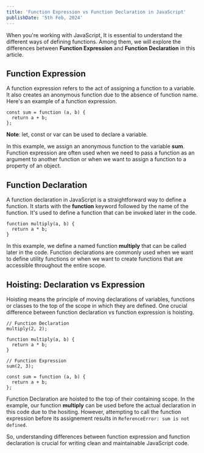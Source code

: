 ```yaml
---
title: 'Function Expression vs Function Declaration in JavaScript'
publishDate: '5th Feb, 2024'
---
```


When you're working with JavaScript, It is essential to understand the different
ways of defining functions. Among them, we will explore the differences
between **Function Expression** and **Function Declaration** in this article.

## Function Expression

A function expression refers to the act of assigning a function to a variable. It also
creates an anonymous function due to the absence of function name. Here's an example
of a function expression.

```tsx
const sum = function (a, b) {
  return a + b;
};
```

**Note**: let, const or var can be used to declare a variable.

In this example, we assign an anonymous function to the variable **sum**. Function
expression are often used when we need to pass a function as an argument to another function
or when we want to assign a function to a property of an object.

## Function Declaration

A function declaration in JavaScript is a straightforward way to define a function.
It starts with the **function** keyword followed by the name of the function. It's used
to define a function that can be invoked later in the code.

```tsx
function multiply(a, b) {
  return a * b;
}
```

In this example, we define a named function **multiply** that can be called later in the code.
Function declarations are commonly used when we want to define utility functions or when we
want to create functions that are accessible throughout the entire scope.

## Hoisting: Declaration vs Expression

Hoisting means the principle of moving declarations of variables, functions or classes to the top
of the scope in which they are defined. One crucial difference between function declaration vs function
expression is hoisting.

```tsx
// Function Declaration
multiply(2, 2);

function multiply(a, b) {
  return a * b;
}

// Function Expression
sum(2, 3);

const sum = function (a, b) {
  return a + b;
};
```

Function Declaration are hoisted to the top of their containing scope. In the example,
our function **multiply** can be used before the actual declaration in this code due to the hositing.
However, attempting to call the function expression before its assignement results in
`ReferenceError: sum is not defined`.

So, understanding differences between function expression and function declaration is crucial for
writing clean and maintainable JavaScript code.
